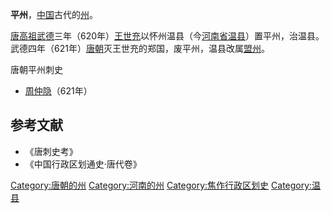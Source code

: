 '''平州'''，[[中国|中国]]古代的[[州|州]]。

[[唐高祖|唐高祖]][[武德|武德]]三年（620年）[[王世充|王世充]]以怀州温县（今[[河南省|河南省]][[温县|温县]]）置平州，治温县。武德四年（621年）[[唐朝|唐朝]]灭王世充的郑国，废平州，温县改属[[盟州|盟州]]。
;唐朝平州刺史
*[[周仲隐|周仲隐]]（621年）
==参考文献==
*《唐刺史考》
*《中国行政区划通史·唐代卷》
{{DEFAULTSORT:P}}
[[Category:唐朝的州|Category:唐朝的州]]
[[Category:河南的州|Category:河南的州]] 
[[Category:焦作行政区划史|Category:焦作行政区划史]]
[[Category:温县|Category:温县]]